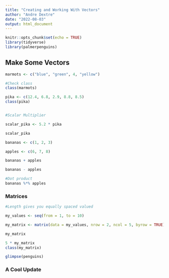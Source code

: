 ```yaml
---
title: "Creating and Working With Vectors"
author: "Andre Dextre"
date: "2022-08-03"
output: html_document
---
```


```r
knitr::opts_chunk$set(echo = TRUE)
library(tidyverse)
library(palmerpenguins)
```

## Make Some Vectors

```r
marmots <- c("blue", "green", 4, "yellow")

#Check class
class(marmots)
```


```r
pika <- c(12.4, 6.8, 2.9, 8.8, 8.5)
class(pika)


#Scalar Multiplier

scalar_pika <- 5.2 * pika

scalar_pika

```


```r
bananas <- c(1, 2, 3)

apples <- c(6, 7, 8)

bananas + apples

bananas - apples

#Dot product
bananas %*% apples

```


### Matrices 


```r
#Length gives you equally spaced valued

my_values <- seq(from = 1, to = 10)

my_matrix <- matrix(data = my_values, nrow = 2, ncol = 5, byrow = TRUE)

my_matrix

5 * my_matrix
class(my_matrix)
```


```r
glimpse(penguins)
```

### A Cool Update




